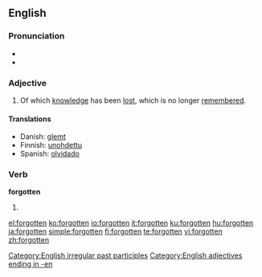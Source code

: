 ==English==

===Pronunciation===
* {{IPA|/'foɻgɒtən/}}
* {{audio|en-us-forgotten.ogg|Audio (US)}}

===Adjective===
{{en-adj}}

# Of which [[knowledge]] has been [[lost]], which is no longer [[remember]]ed.

====Translations====
* Danish: [[glemt]]
* Finnish: [[unohdettu]]
* Spanish: [[olvidado]]

===Verb===
'''forgotten'''

# {{past participle of|[[forget]]}}

[[Category:English irregular past participles]]
[[Category:English adjectives ending in -en]]

[[el:forgotten]]
[[ko:forgotten]]
[[io:forgotten]]
[[it:forgotten]]
[[ku:forgotten]]
[[hu:forgotten]]
[[ja:forgotten]]
[[simple:forgotten]]
[[fi:forgotten]]
[[te:forgotten]]
[[vi:forgotten]]
[[zh:forgotten]]